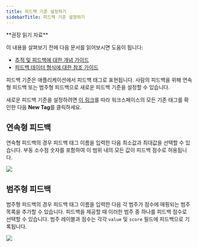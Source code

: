 ```yaml
---
title: 피드백 기준 설정하기
sidebarTitle: 피드백 기준 설정하기
---
```


<Tip>
**권장 읽기 자료**

이 내용을 살펴보기 전에 다음 문서를 읽어보시면 도움이 됩니다:

- [추적 및 피드백에 대한 개념 가이드](/langsmith/observability-concepts)
- [피드백 데이터 형식에 대한 참조 가이드](/langsmith/feedback-data-format)

</Tip>

피드백 기준은 애플리케이션에서 피드백 태그로 표현됩니다. 사람의 피드백을 위해 연속형 피드백 또는 범주형 피드백으로 새로운 피드백 기준을 설정할 수 있습니다.

새로운 피드백 기준을 설정하려면 [이 링크](https://smith.langchain.com/settings/workspaces/feedbacks)를 따라 워크스페이스의 모든 기존 태그를 확인한 다음 **New Tag**를 클릭하세요.

## 연속형 피드백

연속형 피드백의 경우 피드백 태그 이름을 입력한 다음 최소값과 최대값을 선택할 수 있습니다. 부동 소수점 숫자를 포함하여 이 범위 내의 모든 값이 피드백 점수로 허용됩니다.

![](/langsmith/images/cont-feedback.png)

## 범주형 피드백

범주형 피드백의 경우 피드백 태그 이름을 입력한 다음 각 범주가 점수에 매핑되는 범주 목록을 추가할 수 있습니다. 피드백을 제공할 때 이러한 범주 중 하나를 피드백 점수로 선택할 수 있습니다.
범주 레이블과 점수는 각각 `value` 및 `score` 필드에 피드백으로 기록됩니다.

![](/langsmith/images/cat-feedback.png)